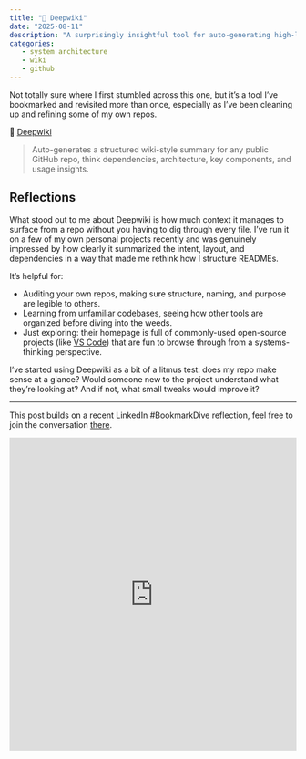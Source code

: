 ```yaml
---
title: "📌 Deepwiki"
date: "2025-08-11"
description: "A surprisingly insightful tool for auto-generating high-level wiki-style documentation for any public GitHub repo. Great for clarifying your own projects or exploring others."
categories:
   - system architecture
   - wiki
   - github
---
```


Not totally sure where I first stumbled across this one, but it’s a tool I’ve bookmarked and revisited more than once, especially as I’ve been cleaning up and refining some of my own repos.

📌 [Deepwiki](https://deepwiki.com/)

> Auto-generates a structured wiki-style summary for any public GitHub repo, think dependencies, architecture, key components, and usage insights.

## Reflections

What stood out to me about Deepwiki is how much context it manages to surface from a repo without you having to dig through every file. I’ve run it on a few of my own personal projects recently and was genuinely impressed by how clearly it summarized the intent, layout, and dependencies in a way that made me rethink how I structure READMEs.

It’s helpful for:

- Auditing your own repos, making sure structure, naming, and purpose are legible to others.
- Learning from unfamiliar codebases, seeing how other tools are organized before diving into the weeds.
- Just exploring: their homepage is full of commonly-used open-source projects (like [VS Code](https://deepwiki.com/microsoft/vscode)) that are fun to browse through from a systems-thinking perspective.

I’ve started using Deepwiki as a bit of a litmus test: does my repo make sense at a glance? Would someone new to the project understand what they’re looking at? And if not, what small tweaks would improve it?

---

This post builds on a recent LinkedIn #BookmarkDive reflection, feel free to join the conversation [there](https://www.linkedin.com/posts/mirandaleigh_deepwiki-ai-documentation-you-can-talk-activity-7360697608064950273-7jZT?utm_source=share&utm_medium=member_desktop&rcm=ACoAAAlIdLkBFtiJzHRZxK10HWpjPNqHsthrMgg).

<iframe src="https://www.linkedin.com/embed/feed/update/urn:li:share:7360697606232072192?collapsed=1" height="549" width="504" frameborder="0" allowfullscreen="" title="Embedded post"></iframe>
